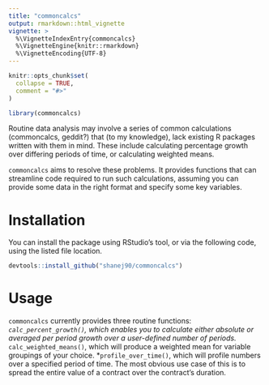 ```yaml
---
title: "commoncalcs"
output: rmarkdown::html_vignette
vignette: >
  %\VignetteIndexEntry{commoncalcs}
  %\VignetteEngine{knitr::rmarkdown}
  %\VignetteEncoding{UTF-8}
---
```


```r
knitr::opts_chunk$set(
  collapse = TRUE,
  comment = "#>"
)
```

```r
library(commoncalcs)
```
Routine data analysis may involve a series of common calculations (commoncalcs, geddit?) that (to my knowledge), lack existing R packages written with them in mind. These include calculating percentage growth over differing periods of time, or calculating weighted means.

`commoncalcs` aims to resolve these problems. It provides functions that can streamline code required to run such calculations, assuming you can provide some data in the right format and specify some key variables.

# Installation
You can install the package using RStudio's tool, or via the following code, using the listed file location.
```r
devtools::install_github("shanej90/commoncalcs")
```

# Usage
`commoncalcs` currently provides three routine functions:
*`calc_percent_growth()`, which enables you to calculate either absolute or averaged per period growth over a user-defined number of periods.
*`calc_weighted_means()`, which will produce a weighted mean for variable groupings of your choice.
*`profile_over_time()`, which will profile numbers over a specified period of time. The most obvious use case of this is to spread the entire value of a contract over the contract's duration.
